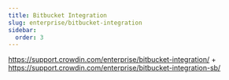 ```yaml
---
title: Bitbucket Integration
slug: enterprise/bitbucket-integration
sidebar:
  order: 3
---
```


https://support.crowdin.com/enterprise/bitbucket-integration/ + https://support.crowdin.com/enterprise/bitbucket-integration-sb/
